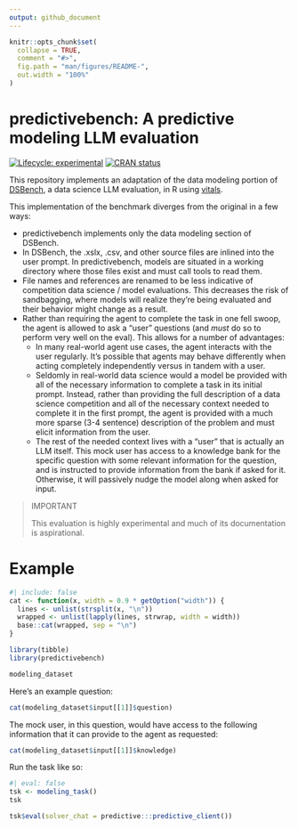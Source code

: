 ```yaml
---
output: github_document
---
```


<!-- README.md is generated from README.Rmd. Please edit that file -->

```r
knitr::opts_chunk$set(
  collapse = TRUE,
  comment = "#>",
  fig.path = "man/figures/README-",
  out.width = "100%"
)
```

# predictivebench: A predictive modeling LLM evaluation

<!-- badges: start -->
[![Lifecycle: experimental](https://img.shields.io/badge/lifecycle-experimental-orange.svg)](https://lifecycle.r-lib.org/articles/stages.html#experimental)
[![CRAN status](https://www.r-pkg.org/badges/version/DSBench)](https://CRAN.R-project.org/package=DSBench)
<!-- badges: end -->

This repository implements an adaptation of the data modeling portion of [DSBench](https://arxiv.org/abs/2409.07703), a data science LLM evaluation, in R using [vitals](https://vitals.tidyverse.org/).

This implementation of the benchmark diverges from the original in a few ways:

* predictivebench implements only the data modeling section of DSBench.
* In DSBench, the .xslx, .csv, and other source files are inlined into the user prompt. In predictivebench, models are situated in a working directory where those files exist and must call tools to read them.
* File names and references are renamed to be less indicative of competition data science / model evaluations. This decreases the risk of sandbagging, where models will realize they’re being evaluated and their behavior might change as a result. 
* Rather than requiring the agent to complete the task in one fell swoop, the agent is allowed to ask a "user" questions (and _must_ do so to perform very well on the eval). This allows for a number of advantages:
  * In many real-world agent use cases, the agent interacts with the user regularly. It's possible that agents may behave differently when acting completely independently versus in tandem with a user.
  * Seldomly in real-world data science would a model be provided with all of the necessary information to complete a task in its initial prompt. Instead, rather than providing the full description of a data science competition and all of the necessary context needed to complete it in the first prompt, the agent is provided with a much more sparse (3-4 sentence) description of the problem and must elicit information from the user.
  * The rest of the needed context lives with a "user" that is actually an LLM itself. This mock user has access to a knowledge bank for the specific question with some relevant information for the question, and is instructed to provide information from the bank if asked for it. Otherwise, it will passively nudge the model along when asked for input.

> IMPORTANT
>
> This evaluation is highly experimental and much of its documentation is aspirational.

# Example

```r
#| include: false
cat <- function(x, width = 0.9 * getOption("width")) {
  lines <- unlist(strsplit(x, "\n"))
  wrapped <- unlist(lapply(lines, strwrap, width = width))
  base::cat(wrapped, sep = "\n")
}
```

```r
library(tibble)
library(predictivebench)

modeling_dataset
```

Here's an example question:

```r
cat(modeling_dataset$input[[1]]$question)
```

The mock user, in this question, would have access to the following information that it can provide to the agent as requested:

```r
cat(modeling_dataset$input[[1]]$knowledge)
```

Run the task like so:

```r
#| eval: false
tsk <- modeling_task()
tsk

tsk$eval(solver_chat = predictive:::predictive_client())
```
